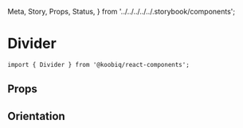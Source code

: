   Meta,
  Story,
  Props,
  Status,
} from '../../../../../.storybook/components';


<Meta of={Stories} />

# Divider

<Status variant="experimental" />

```tsx
import { Divider } from '@koobiq/react-components';
```

<Story of={Stories.Base} />

## Props

<Props />

## Orientation

<Story of={Stories.Orientation} />
